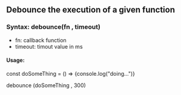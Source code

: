 
<Meta title="Debounce" />

## Debounce the execution of a given function

### Syntax: debounce(fn , timeout)

- fn: callback function
- timeout: timout value in ms

#### Usage:

const doSomeThing = () => {console.log("doing...")}

debounce (doSomeThing , 300)
